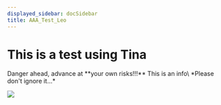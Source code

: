 ```yaml
---
displayed_sidebar: docSidebar
title: AAA_Test_Leo
---
```


# This is a test using Tina

<Admonition title="This is a note" type="danger">
  Danger ahead, advance at **your own risks!!!**
</Admonition>

<Admonition title="Youhou" type="info">
  This is an info\
  *Please don't ignore it...*
</Admonition>

![](/img/adaptation.jpg)
